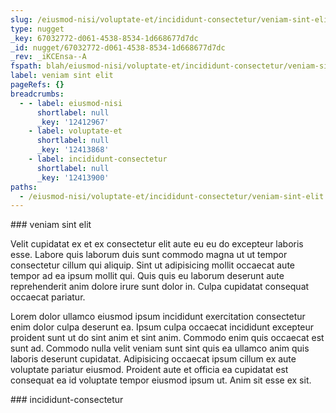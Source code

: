 ```yaml
---
slug: /eiusmod-nisi/voluptate-et/incididunt-consectetur/veniam-sint-elit
type: nugget
_key: 67032772-d061-4538-8534-1d668677d7dc
_id: nugget/67032772-d061-4538-8534-1d668677d7dc
_rev: _iKCEnsa--A
fspath: blah/eiusmod-nisi/voluptate-et/incididunt-consectetur/veniam-sint-elit.md
label: veniam sint elit
pageRefs: {}
breadcrumbs:
  - - label: eiusmod-nisi
      shortlabel: null
      _key: '12412967'
    - label: voluptate-et
      shortlabel: null
      _key: '12413868'
    - label: incididunt-consectetur
      shortlabel: null
      _key: '12413900'
paths:
  - /eiusmod-nisi/voluptate-et/incididunt-consectetur/veniam-sint-elit
---
```


<NuggetArea>
<Nugget slug="/eiusmod-nisi/voluptate-et/incididunt-consectetur/veniam-sint-elit" type="nugget" _key="67032772-d061-4538-8534-1d668677d7dc" _id="nugget/67032772-d061-4538-8534-1d668677d7dc" _rev="_iKCEnsa--A" fspath="blah/eiusmod-nisi/voluptate-et/incididunt-consectetur/veniam-sint-elit.md" label="veniam sint elit" paths="/eiusmod-nisi/voluptate-et/incididunt-consectetur/veniam-sint-elit">
<NuggetBody>
### veniam sint elit

Velit cupidatat ex et ex consectetur elit aute eu eu do excepteur laboris esse. Labore quis laborum duis sunt commodo magna ut ut tempor consectetur cillum qui aliquip. Sint ut adipisicing mollit occaecat aute tempor ad ea ipsum mollit qui. Quis quis eu laborum deserunt aute reprehenderit anim dolore irure sunt dolor in. Culpa cupidatat consequat occaecat pariatur.

Lorem dolor ullamco eiusmod ipsum incididunt exercitation consectetur enim dolor culpa deserunt ea. Ipsum culpa occaecat incididunt excepteur proident sunt ut do sint anim et sint anim. Commodo enim quis occaecat est sunt ad. Commodo nulla velit veniam sunt sint quis ea ullamco anim quis laboris deserunt cupidatat. Adipisicing occaecat ipsum cillum ex aute voluptate pariatur eiusmod. Proident aute et officia ea cupidatat est consequat ea id voluptate tempor eiusmod ipsum ut. Anim sit esse ex sit.

</NuggetBody>
<Breadcrumbs>
<Crumbs>
<Crumb _key="12412967" label="eiusmod-nisi" /><Crumb _key="12413868" label="voluptate-et" /><Crumb _key="12413900" label="incididunt-consectetur" />
</Crumbs>
</Breadcrumbs>
</Nugget>

<NuggetsInbound>
</NuggetsInbound>
<NuggetsOutbound>
</NuggetsOutbound>
</NuggetArea>
<PassagesInbound>
<Passage direction="inbound" type="passage" _key="12413900" _id="passage/12413900" _rev="_iKCEnsW--C" label="incididunt-consectetur" passage="incididunt-consectetur" fspath="blah/eiusmod-nisi/voluptate-et/incididunt-consectetur" paths="/eiusmod-nisi/voluptate-et/incididunt-consectetur" slug="/eiusmod-nisi/voluptate-et/incididunt-consectetur">
<NuggetBody>
### incididunt-consectetur

</NuggetBody>
<Breadcrumbs>
<Crumbs>
<Crumb _key="12412967" label="eiusmod-nisi" /><Crumb _key="12413868" label="voluptate-et" />
</Crumbs>
</Breadcrumbs>
</Passage>

</PassagesInbound>
<PassagesOutbound>
</PassagesOutbound>